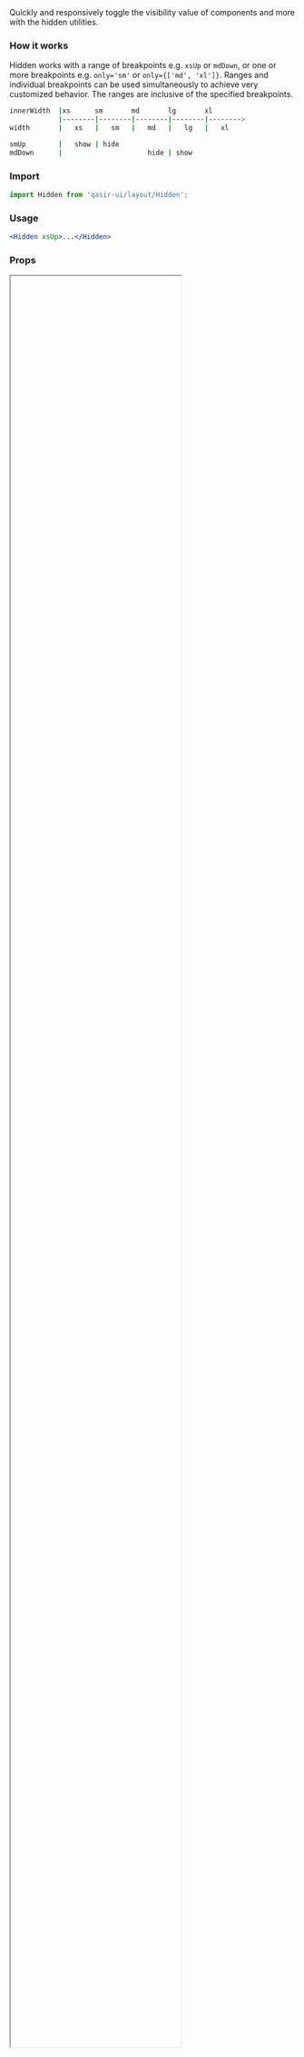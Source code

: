 
<Meta title="Components/Layout/Hidden" />

<Title>Hidden</Title>
<Subtitle>Quickly and responsively toggle the visibility value of components and more with the hidden utilities.</Subtitle>

### How it works
<p>
  Hidden works with a range of breakpoints e.g. <code>xsUp</code> or <code>mdDown</code>, or one or more breakpoints e.g. <code>only='sm'</code> or <code>only={['md', 'xl']}</code>.
Ranges and individual breakpoints can be used simultaneously to achieve very customized behavior.
The ranges are inclusive of the specified breakpoints.
</p>

```sh 
innerWidth  |xs      sm       md       lg       xl
            |--------|--------|--------|--------|-------->
width       |   xs   |   sm   |   md   |   lg   |   xl

smUp        |   show | hide
mdDown      |                     hide | show
```

### Import

```jsx
import Hidden from 'qasir-ui/layout/Hidden';
```

### Usage

```jsx
<Hidden xsUp>...</Hidden>
```

### Props

<IFrame url="https://material-ui.com/api/hidden/#props" height="80%" defaultCollapsed />